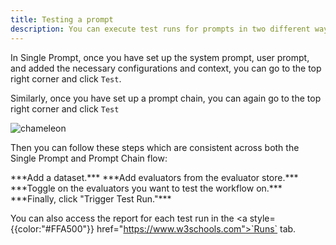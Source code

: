 ```yaml
---
title: Testing a prompt
description: You can execute test runs for prompts in two different ways, you can trigger a test from Prompt chain or from Single prompt.
---
```


In Single Prompt, once you have set up the system prompt, user prompt, and added the necessary configurations and context, you can go to the top right corner and click `Test`. 

Similarly, once you have set up a prompt chain, you can again go to the top right corner and click `Test`

<img src="./Testing_prompt/img1.png" alt="chameleon" />

Then you can follow these steps which are consistent across both the Single Prompt and Prompt Chain flow:

<Steps>
<Step>
  ***Add a dataset.***
</Step>
 
<Step>
  ***Add evaluators from the evaluator store.***
</Step>
<Step>
***Toggle on the evaluators you want to test the workflow on.***
</Step>
<Step>
 ***Finally, click "Trigger Test Run."***
</Step>
</Steps>

You can also access the report for each test run in the <a style={{color:"#FFA500"}} href="https://www.w3schools.com">`Runs`</a> tab.



<Cards>
  <Card title="Single prompt" href="https://nextjs.org/docs" />
  <Card title="Multiple prompt" href="https://fumadocs.vercel.app" />
  <Card title="Prompt chain" href="https://fumadocs.vercel.app" />

</Cards>
